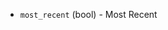 <!-- Code generated from the comments of the MachineImageFilter struct in builder/triton/source_machine_config.go; DO NOT EDIT MANUALLY -->

- `most_recent` (bool) - Most Recent
